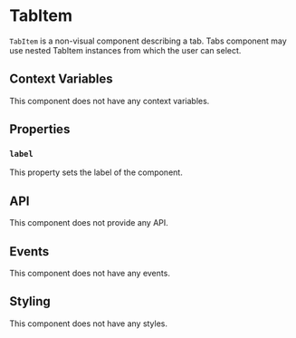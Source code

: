# TabItem

`TabItem` is a non-visual component describing a tab. Tabs component may use nested TabItem instances from which the user can select.

## Context Variables

This component does not have any context variables.

## Properties

### `label`

This property sets the label of the component.

## API

This component does not provide any API.

## Events

This component does not have any events.

## Styling

This component does not have any styles.
